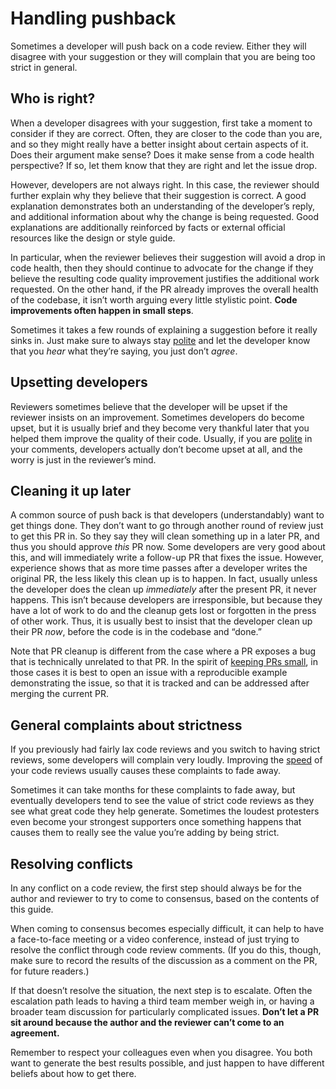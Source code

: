 # Handling pushback {#sec-pushback}

Sometimes a developer will push back on a code review.
Either they will disagree with your suggestion or they will complain that you are being too strict in general.

## Who is right? {#sec-who-is-right}

When a developer disagrees with your suggestion, first take a moment to consider if they are correct.
Often, they are closer to the code than you are, and so they might really have a better insight about certain aspects of it.
Does their argument make sense?
Does it make sense from a code health perspective?
If so, let them know that they are right and let the issue drop.

However, developers are not always right.
In this case, the reviewer should further explain why they believe that their suggestion is correct.
A good explanation demonstrates both an understanding of the developer's reply, and additional information about why the change is being requested.
Good explanations are additionally reinforced by facts or external official resources like the design or style guide.

In particular, when the reviewer believes their suggestion will avoid a drop in code health, then they should continue to advocate for the change if they believe the resulting code quality improvement justifies the additional work requested.
On the other hand, if the PR already improves the overall health of the codebase, it isn't worth arguing every little stylistic point.
**Code improvements often happen in small steps**.

Sometimes it takes a few rounds of explaining a suggestion before it really sinks in.
Just make sure to always stay [polite](#sec-courtesy) and let the developer know that you *hear* what they're saying, you just don't *agree*.

## Upsetting developers {#upsetting_developers}

Reviewers sometimes believe that the developer will be upset if the reviewer insists on an improvement.
Sometimes developers do become upset, but it is usually brief and they become very thankful later that you helped them improve the quality of their code.
Usually, if you are [polite](#sec-courtesy) in your comments, developers actually don't become upset at all, and the worry is just in the reviewer's mind.

## Cleaning it up later {#later}

A common source of push back is that developers (understandably) want to get things done.
They don't want to go through another round of review just to get this PR in.
So they say they will clean something up in a later PR, and thus you should approve *this* PR now.
Some developers are very good about this, and will immediately write a follow-up PR that fixes the issue.
However, experience shows that as more time passes after a developer writes the original PR, the less likely this clean up is to happen.
In fact, usually unless the developer does the clean up *immediately* after the present PR, it never happens.
This isn't because developers are irresponsible, but because they have a lot of work to do and the cleanup gets lost or forgotten in the press of other work.
Thus, it is usually best to insist that the developer clean up their PR *now*, before the code is in the codebase and "done."

Note that PR cleanup is different from the case where a PR exposes a bug that is technically unrelated to that PR.
In the spirit of [keeping PRs small](#sec-small), in those cases it is best to open an issue with a reproducible example demonstrating the issue, so that it is tracked and can be addressed after merging the current PR.

## General complaints about strictness {#strictness}

If you previously had fairly lax code reviews and you switch to having strict reviews, some developers will complain very loudly.
Improving the [speed](#sec-speed) of your code reviews usually causes these complaints to fade away.

Sometimes it can take months for these complaints to fade away, but eventually developers tend to see the value of strict code reviews as they see what great code they help generate.
Sometimes the loudest protesters even become your strongest supporters once something happens that causes them to really see the value you're adding by being strict.

## Resolving conflicts {#sec-conflicts}

In any conflict on a code review, the first step should always be for the author and reviewer to try to come to consensus, based on the contents of this guide.

When coming to consensus becomes especially difficult, it can help to have a face-to-face meeting or a video conference, instead of just trying to resolve the conflict through code review comments.
(If you do this, though, make sure to record the results of the discussion as a comment on the PR, for future readers.)

If that doesn't resolve the situation, the next step is to escalate.
Often the escalation path leads to having a third team member weigh in, or having a broader team discussion for particularly complicated issues.
**Don't let a PR sit around because the author and the reviewer can't come to an agreement.**

Remember to respect your colleagues even when you disagree.
You both want to generate the best results possible, and just happen to have different beliefs about how to get there.
